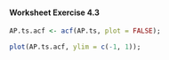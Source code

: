 
#### Worksheet Exercise 4.3



```r

AP.ts.acf <- acf(AP.ts, plot = FALSE);

plot(AP.ts.acf, ylim = c(-1, 1));

```
